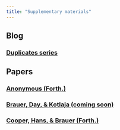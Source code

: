 ```yaml
---
title: "Supplementary materials"
---
```


## Blog 

### [Duplicates series](dup-supp/index.html)

## Papers

### [Anonymous (Forth.)](LB-JRB-supp/index.html)

### [Brauer, Day, & Kotlaja (coming soon)]()

### [Cooper, Hans, & Brauer (Forth.)](CHB-supp/index.html)